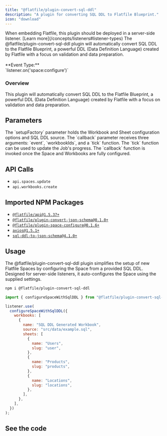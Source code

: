 ```yaml
---
title: "@flatfile/plugin-convert-sql-ddl"
description: "A plugin for converting SQL DDL to Flatfile Blueprint."
icon: "download"
---
```


<Warning>
  When embedding Flatfile, this plugin should be deployed in a server-side
  listener. [Learn more](/concepts/listeners#listener-types)
</Warning>

<CardGroup cols={1}>
  <Card title="@flatfile/plugin-convert-sql-ddl" icon="download">
    The @flatfile/plugin-convert-sql-ddl plugin will automatically convert SQL
    DDL to the Flatfile Blueprint, a powerful DDL (Data Definition Language)
    created by Flatfile with a focus on validation and data preparation.
    <br />
    <br />
    **Event Type:**
    <br />
    `listener.on('space:configure')`
  </Card>
</CardGroup>

### Overview

This plugin will automatically convert SQL DDL to the Flatfile Blueprint, a powerful DDL (Data Definition Language) created by Flatfile with a focus on validation and data preparation.

## Parameters

<ParamField path="setupFactory" type="SqlSetupFactory" required>
  The `setupFactory` parameter holds the Workbook and Sheet configuration
  options and SQL DDL source.
</ParamField>

<ParamField path="callback" type="function">
  The `callback` parameter receives three arguments: `event`, `workbookIds`, and
  a `tick` function. The `tick` function can be used to update the Job's
  progress. The `callback` function is invoked once the Space and Workbooks are
  fully configured.
</ParamField>

## API Calls

- `api.spaces.update`
- `api.workbooks.create`

## Imported NPM Packages

- [`@flatfile/api@1.5.37+`](https://npmjs.com/package/@flatfile/api)
- [`@flatfile/plugin-convert-json-schema@0.1.0+`](https://npmjs.com/package/@flatfile/plugin-convert-json-schema)
- [`@flatfile/plugin-space-configure@0.1.6+`](https://npmjs.com/package/@flatfile/plugin-space-configure)
- [`axios@1.5.1+`](https://npmjs.com/package/axios)
- [`sql-ddl-to-json-schema@4.1.0+`](https://npmjs.com/package/sql-ddl-to-json-schema)

## Usage

The @flatfile/plugin-convert-sql-ddl plugin simplifies the setup of new Flatfile Spaces by configuring the Space from a provided SQL DDL.
Designed for server-side listeners, it auto-configures the Space using the supplied settings.

```bash install
npm i @flatfile/plugin-convert-sql-ddl
```

```js import
import { configureSpaceWithSqlDDL } from "@flatfile/plugin-convert-sql-ddl";
```

```js listener.js
listener.use(
  configureSpaceWithSqlDDL({
    workbooks: [
      {
        name: "SQL DDL Generated Workbook",
        source: "src/data/example.sql",
        sheets: [
          {
            name: "Users",
            slug: "user",
          },
          {
            name: "Products",
            slug: "products",
          },
          {
            name: "Locations",
            slug: "locations",
          },
        ],
      },
    ],
  })
);
```

## See the code

<CardGroup cols={2}>
  <Card
    title="@flatfile/plugin-convert-sql-ddl"
    href="https://github.com/FlatFilers/flatfile-plugins/tree/main/plugins/sql-ddl-converter"
    icon="github"
  ></Card>
</CardGroup>

